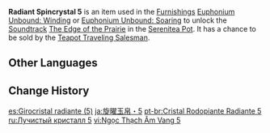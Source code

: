 {{Item Infobox
|id           = 141005
|image        = Item Radiant Spincrystal.png
|type         = Adventure Items
|group        = Radiant Spincrystals
|group2       = Mondstadt Spincrystals
|quality      = 4
|invCategory  = Precious Items
|description  = This wondrous crystal contains a certain rhythm, like something beautiful woven from delicate silk. These items can be found throughout the mainland or from merchants who collect curios. The tune held within this crystal can be revivified in your [[Serenitea Pot]] using either "[[Euphonium Unbound: Winding]]" or "[[Euphonium Unbound: Soaring]]." The tune contained within this [[Radiant Spincrystal]] is "[[The Edge of the Prairie]]."
|source1      = [[Chubby]]
|track        = The Edge of the Prairie
}}
'''Radiant Spincrystal 5''' is an item used in the [[Furnishings]] [[Euphonium Unbound: Winding]] or [[Euphonium Unbound: Soaring]] to unlock the [[Soundtrack]] [[The Edge of the Prairie]] in the [[Serenitea Pot]]. It has a chance to be sold by the [[Teapot Traveling Salesman]].

==Other Languages==
{{Other Languages
|default_hidden = 1
|en      = Radiant Spincrystal 5
|zhs     = 旋曜玉帛・其五
|zhs_rm  = Xuán Yào Yùbó - Qí Wǔ
|zht     = 旋曜玉帛・其五
|zht_rm  = Xuán Yào Yùbó - Qí Wǔ
|ja      = 旋曜玉帛・5
|ja_rm   = Sen'you Gyokuhaku - Go{{Assumed}}
|ko      = 빛나는 결정・5
|ko_rm   = Binnaneun Gyeoljeong - O
|es      = Girocristal radiante (5)
|fr      = Gyrocristal radiant 5
|ru      = Лучистый кристалл {{tt|5|пять}}
|th      = Radiant Spincrystal 5
|vi      = Ngọc Thạch Âm Vang 5
|de      = Strahlender Drehkristall V
|id      = Radiant Spincrystal 5
|pt      = Cristal Rodopiante Radiante 5
|tr      = Parlak Burgu Kristal 5
|it      = Voltacristallo radioso 5
}}

==Change History==
{{Change History|2.4}}

[[es:Girocristal radiante (5)]]
[[ja:旋曜玉帛・5]]
[[pt-br:Cristal Rodopiante Radiante 5]]
[[ru:Лучистый кристалл 5]]
[[vi:Ngọc Thạch Âm Vang 5]]
